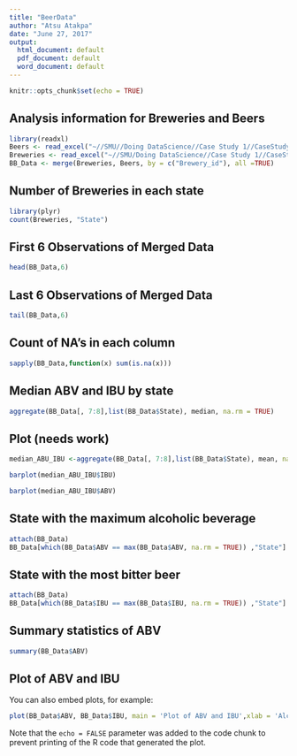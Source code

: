 ```yaml
---
title: "BeerData"
author: "Atsu Atakpa"
date: "June 27, 2017"
output:
  html_document: default
  pdf_document: default
  word_document: default
---
```


```r
knitr::opts_chunk$set(echo = TRUE)
```

## Analysis information for Breweries and Beers
```r
library(readxl)
Beers <- read_excel("~//SMU//Doing DataScience//Case Study 1//CaseStudy1//Data//Beers.xlsx")
Breweries <- read_excel("~//SMU/Doing DataScience//Case Study 1//CaseStudy1//Data//Breweries.xlsx")
BB_Data <- merge(Breweries, Beers, by = c("Brewery_id"), all =TRUE)

```

## Number of Breweries in each state
```r
library(plyr)
count(Breweries, "State")
```
## First 6 Observations of Merged Data
```r
head(BB_Data,6)
```
## Last 6 Observations of Merged Data
```r
tail(BB_Data,6)
```
## Count of NA's in each column
```r
sapply(BB_Data,function(x) sum(is.na(x)))
```
## Median ABV and IBU by state
```r
aggregate(BB_Data[, 7:8],list(BB_Data$State), median, na.rm = TRUE)

```
## Plot (needs work)
```r
median_ABU_IBU <-aggregate(BB_Data[, 7:8],list(BB_Data$State), mean, na.rm = TRUE)

barplot(median_ABU_IBU$IBU)

barplot(median_ABU_IBU$ABV)
```

## State with the maximum alcoholic beverage
```r
attach(BB_Data)
BB_Data[which(BB_Data$ABV == max(BB_Data$ABV, na.rm = TRUE)) ,"State"]

```
## State with the most bitter beer
```r
attach(BB_Data)
BB_Data[which(BB_Data$IBU == max(BB_Data$IBU, na.rm = TRUE)) ,"State"]
```
## Summary statistics of ABV
```r
summary(BB_Data$ABV)
```


## Plot of ABV and IBU

You can also embed plots, for example:

```r
plot(BB_Data$ABV, BB_Data$IBU, main = 'Plot of ABV and IBU',xlab = 'Alcohol By Volume(ABV)', ylab = 'International Bittering Units(IBU)', col = "dark blue",lwd = 1)
```

Note that the `echo = FALSE` parameter was added to the code chunk to prevent printing of the R code that generated the plot.
